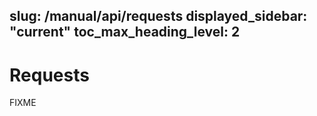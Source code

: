 slug: /manual/api/requests
displayed_sidebar: "current"
toc_max_heading_level: 2
---

# Requests

FIXME
